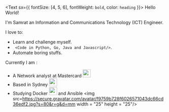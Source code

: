<Text sx={{ fontSize: [4, 5, 6], fontWeight: `bold`, color: `heading` }}>
  Hello World!
</Text>



I'm Samrat an Information and Communications Technology (ICT) Engineer. 

I love to:
- Learn and challenge myself.
- ``` <Code in Python, Go, Java and Javascript/>```. 
- Automate boring stuffs. 



Currently I am :
- A Network analyst at Mastercard <img src="https://brand.mastercard.com/content/dam/public/enterprise/resources/images/icons/favicon.ico" width = "25" height = "25"/>
- Based in Sydney <img src=https://twemoji.maxcdn.com/2/svg/1f1e6-1f1fa.svg width = "25" height = "25" />
- Studying Docker <img src="https://www.docker.com/sites/default/files/d8/Docker-R-Logo-08-2018-Monochomatic-RGB_Moby-x1.png" width = "25" height = "25"/> and Ansible <img src=https://secure.gravatar.com/avatar/f9759b728f6026571043dc66cd36edf2.jpg?s=80&r=g&d=mm width = "25" height = "25"/>
